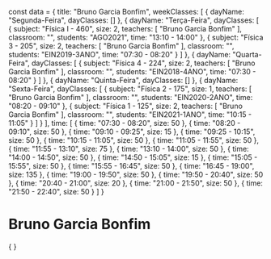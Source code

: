 const data = {
  title: "Bruno Garcia Bonfim",
  weekClasses: [
    {
      dayName: "Segunda-Feira",
      dayClasses: []
    },
    {
      dayName: "Terça-Feira",
      dayClasses: [
        {
          subject: "Física I - 460",
          size: 2,
          teachers: [
            "Bruno Garcia Bonfim"
          ],
          classroom: "",
          students: "AGO2021",
          time: "13:10 - 14:00"
        },
        {
          subject: "Física 3 - 205",
          size: 2,
          teachers: [
            "Bruno Garcia Bonfim"
          ],
          classroom: "",
          students: "EIN2019-3ANO",
          time: "07:30 - 08:20"
        }
      ]
    },
    {
      dayName: "Quarta-Feira",
      dayClasses: [
        {
          subject: "Física 4 - 224",
          size: 2,
          teachers: [
            "Bruno Garcia Bonfim"
          ],
          classroom: "",
          students: "EIN2018-4ANO",
          time: "07:30 - 08:20"
        }
      ]
    },
    {
      dayName: "Quinta-Feira",
      dayClasses: []
    },
    {
      dayName: "Sexta-Feira",
      dayClasses: [
        {
          subject: "Física 2 - 175",
          size: 1,
          teachers: [
            "Bruno Garcia Bonfim"
          ],
          classroom: "",
          students: "EIN2020-2ANO",
          time: "08:20 - 09:10"
        },
        {
          subject: "Física 1 - 125",
          size: 2,
          teachers: [
            "Bruno Garcia Bonfim"
          ],
          classroom: "",
          students: "EIN2021-1ANO",
          time: "10:15 - 11:05"
        }
      ]
    }
  ],
  time: [
    {
      time: "07:30 - 08:20",
      size: 50
    },
    {
      time: "08:20 - 09:10",
      size: 50
    },
    {
      time: "09:10 - 09:25",
      size: 15
    },
    {
      time: "09:25 - 10:15",
      size: 50
    },
    {
      time: "10:15 - 11:05",
      size: 50
    },
    {
      time: "11:05 - 11:55",
      size: 50
    },
    {
      time: "11:55 - 13:10",
      size: 75
    },
    {
      time: "13:10 - 14:00",
      size: 50
    },
    {
      time: "14:00 - 14:50",
      size: 50
    },
    {
      time: "14:50 - 15:05",
      size: 15
    },
    {
      time: "15:05 - 15:55",
      size: 50
    },
    {
      time: "15:55 - 16:45",
      size: 50
    },
    {
      time: "16:45 - 19:00",
      size: 135
    },
    {
      time: "19:00 - 19:50",
      size: 50
    },
    {
      time: "19:50 - 20:40",
      size: 50
    },
    {
      time: "20:40 - 21:00",
      size: 20
    },
    {
      time: "21:00 - 21:50",
      size: 50
    },
    {
      time: "21:50 - 22:40",
      size: 50
    }
  ]
}

# Bruno Garcia Bonfim

<div>
    {
        <Grid
            title={data.title} 
            weekClasses={data.weekClasses} 
            time={data.time}
        />
    }
</div>